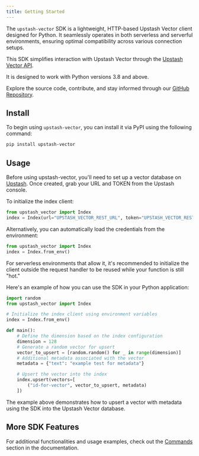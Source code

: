 ```yaml
---
title: Getting Started
---
```


The `upstash-vector` SDK is a lightweight, HTTP-based Upstash Vector client designed for Python. It seamlessly operates in both serverless and serverful environments, ensuring optimal compatibility across various connection setups.

This SDK simplifies interaction with Upstash Vector through the [Upstash Vector API](https://docs.upstash.com/vector/api/get-started).

It is designed to work with Python versions 3.8 and above.

Explore the source code, contribute, and stay informed through our [GitHub Repository](https://github.com/upstash/vector-py).
    

## Install

To begin using `upstash-vector`, you can install it via PyPI using the following command:

```bash
pip install upstash-vector
```

## Usage

Before using upstash-vector, you'll need to set up a vector database on [Upstash](https://console.upstash.com/). Once created, grab your URL and TOKEN from the Upstash console.

To initialize the index client:

```python
from upstash_vector import Index
index = Index(url="UPSTASH_VECTOR_REST_URL", token="UPSTASH_VECTOR_REST_TOKEN")
```

Alternatively, you can automatically load the credentials from the environment:


```python
from upstash_vector import Index
index = Index.from_env()
```

For serverless environments that allow it, it's recommended to initialize the client outside the request handler to be reused while your function is still "hot."

Here's an example of how you can use the SDK in your Python application:

```python
import random
from upstash_vector import Index

# Initialize the index client using environment variables
index = Index.from_env()

def main():
    # Define the dimension based on the index configuration
    dimension = 128
    # Generate a random vector for upsert
    vector_to_upsert = [random.random() for _ in range(dimension)]
    # Additional metadata associated with the vector
    metadata = {"text": "example test for metadata"}

    # Upsert the vector into the index
    index.upsert(vectors=[
        ("id-for-vector", vector_to_upsert, metadata)
    ])

```
The example above demonstrates how to upsert a vector with metadata using the SDK into the Upstash Vector database.

## More SDK Features
For additional functionalities and usage examples, check out the [Commands](/vector/sdks/py/example_calls) section in the documentation.
